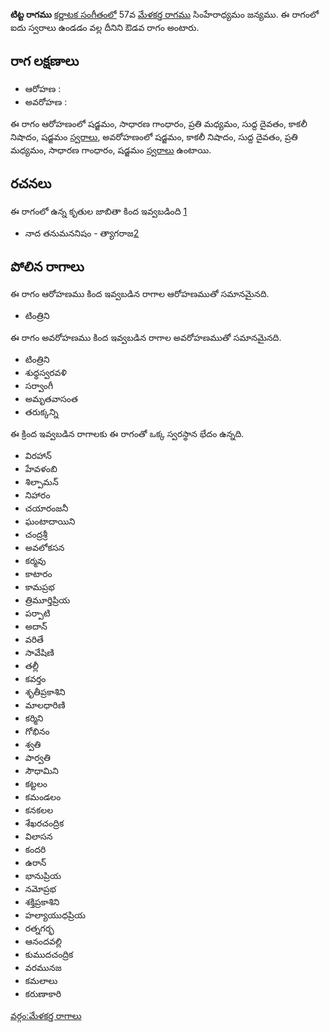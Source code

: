 {{Infobox ragam
	| name          	= టిట్ట
	| synonym	    	= 
	| mela          	= 
	| chakra        	= 
	| janaka        	= 
	| type          	= ఔడవ
	| arohanam      	= {{svaraC|S|G2|M2|D1|N3|S'}} 
	| avarohanam    	= {{svaraC|S'|N3|D1|M2|G2|S}}
	| jeeva         	=
	| chhaya        	=
	| nyasa         	=
	| vishesha      	= 
	| equivalent  		= 
}}
{{కర్ణాటక సంగీత రాగాలు}}
'''టిట్ట రాగము''' [[కర్ణాటక సంగీతం]]లో 57వ [[మేళకర్త రాగము]] సింహేరాధ్యమం జన్యము.  ఈ రాగంలో ఐదు స్వరాలు ఉండడం వల్ల దీనిని ఔడవ రాగం అంటారు.


==రాగ లక్షణాలు==


* ఆరోహణ : {{svaraC|S|G2|M2|D1|N3|S'}} 
* అవరోహణ : {{svaraC|S'|N3|D1|M2|G2|S}}

ఈ రాగం ఆరోహణంలో షడ్జమం, సాధారణ గాంధారం, ప్రతి మధ్యమం, సుద్ద దైవతం, కాకలీ నిషాదం, షడ్జమం [[స్వరాలు]], అవరోహణంలో షడ్జమం, కాకలీ నిషాదం, సుద్ద దైవతం, ప్రతి మధ్యమం, సాధారణ గాంధారం, షడ్జమం [[స్వరాలు]] ఉంటాయి.

==రచనలు==
ఈ రాగంలో ఉన్న కృతుల జాబితా కింద ఇవ్వబడింది [https://github.com/ssrihari/ragavardhini/blob/master/ragas/kritis.psv]
* నాద తనుమననిషం - త్యాగరాజ[http://www.karnatik.com/c1184.shtml]




==పోలిన రాగాలు==
ఈ రాగం ఆరోహణము కింద ఇవ్వబడిన రాగాల ఆరోహణముతో సమానమైనది.
* టింత్రిని

ఈ రాగం అవరోహణము కింద ఇవ్వబడిన రాగాల అవరోహణముతో సమానమైనది.
* టింత్రిని
* శుధ్ధస్వరవళి
* సర్వాంగీ
* అమృతవాసంత
* తరుక్కన్ని

ఈ క్రింద ఇవ్వబడిన రాగాలకు ఈ రాగంతో ఒక్క స్వరస్థాన భేదం ఉన్నది.
* విరహాన్
* హేవళంబి
* శిల్పామన్
* నిహారం
* చయారంజనీ
* ఘంటాదాయిని
* చంద్రశ్రీ
* అవలోకసన
* కర్మవు
* కాటారం
* కామప్రభ
* త్రిమూర్తిప్రియ
* పర్పాటి
* అదాన్
* వరితే
* సావేషిణి
* తల్లీ
* కవర్తం
* శృతీప్రకాశిని
* మాలధారిణి
* కర్మిని
* గోభినం
* శ్వతి
* పార్వతి
* సౌధామిని
* కట్టలం
* కమండలం
* కనకలల
* శేఖరచంద్రిక
* విలాసన
* కందరి
* ఉరాన్
* భానుప్రియ
* నమోప్రభ
* శక్తిప్రకాశిని
* హల్యాయుధప్రియ
* రత్నగర్భ
* ఆనందవల్లి
* కుముదచంద్రిక
* వరమునజ
* కమలాలు
* కరుణాకారి



[[వర్గం:మేళకర్త రాగాలు]]